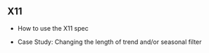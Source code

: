 ## X11

- How to use the X11 spec

- Case Study: Changing the length of trend and/or seasonal filter

